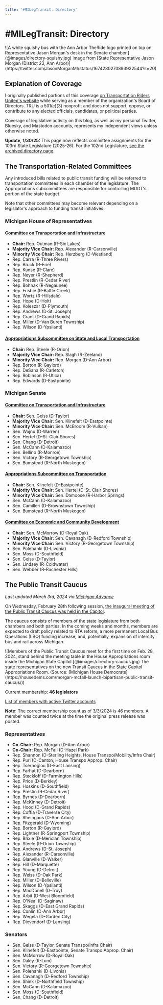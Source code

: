 ```yaml
---
title: '#MILegTransit: Directory'
---
```



# #MILegTransit: Directory

<CaptionedElement>
    <span>![A white squishy bus with the Ann Arbor TheRide logo printed on top on Representative Jason Morgan's desk in the Senate chamber.](@images/directory-squishy.jpg)</span>
    <span slot="caption">Image from [State Representative Jason Morgan (District 23, Ann Arbor)](https://twitter.com/JasonMorganMI/status/1674230270893932544?s=20)</span>
</CaptionedElement>

## Explanation of Coverage

I originally published portions of this coverage [on Transportation Riders United's website](https://www.detroittransit.org/michigan-legislature-transit-watch/) while serving as a member of the organization's Board of Directors. TRU is a 501(c)(3) nonprofit and does not support, oppose, or contribute to any elected officials, candidates, or political parties.

Coverage of legislative activity on this blog, as well as my personal Twitter, Bluesky, and Mastodon accounts, represents my independent views unless otherwise noted.

<Tweet id="1618101440429576192" />

<b>Update, 1/30/25:</b> This page now reflects committee assignments for the 103rd State Legislature (2025-26). For the 102nd Legislature, [see the archived directory page](https://coreyrowe.me/topics/legislative-updates/102nd_directory).

## The Transportation-Related Committees

Any introduced bills related to public transit funding will be referred to transportation committees in each chamber of the legislature. The Appropriations subcommittees are responsible for controlling MDOT's portion of the state budget.

Note that other committees may become relevant depending on a legislator's approach to funding transit initiatives.

### Michigan House of Representatives

#### [Committee on Transportation and Infrastructure](https://www.house.mi.gov/Committee/HTRAN)

- **Chair:** Rep. Outman (R-Six Lakes)
- **Majority Vice Chair:** Rep. Alexander (R-Carsonville)
- **Minority Vice Chair:** Rep. Herzberg (D-Westland)
- Rep. Carra (R-Three Rivers)
- Rep. Bruck (R-Erie)
- Rep. Kunse (R-Clare)
- Rep. Neyer (R-Shepherd)
- Rep. Prestlin (R-Cedar River)
- Rep. Bohnak (R-Negaunee)
- Rep. Frisbie (R-Battle Creek)
- Rep. Wortz (R-Hillsdale)
- Rep. Hope (D-Holt)
- Rep. Koleszar (D-Plymouth)
- Rep. Andrews (D-St. Joseph)
- Rep. Grant (D-Grand Rapids)
- Rep. Miller (D-Van Buren Township)
- Rep. Wilson (D-Ypsilanti)

#### [Appropriations Subcommittee on State and Local Transportation](https://www.house.mi.gov/Committee/SLTR)

- **Chair:** Rep. Steele (R-Orion)
- **Majority Vice Chair:** Rep. Slagh (R-Zeeland)
- **Minority Vice Chair:** Rep. Morgan (D-Ann Arbor)
- Rep. Borton (R-Gaylord)
- Rep. DeSana (R-Carleton)
- Rep. Robinson (R-Utica)
- Rep. Edwards (D-Eastpointe)

### Michigan Senate

#### [Committee on Transportation and Infrastructure](https://senate.michigan.gov/committees/2025-2026/transportation-and-infrastructure/)

- **Chair:** Sen. Geiss (D-Taylor)
- **Majority Vice Chair:** Sen. Klinefelt (D-Eastpointe)
- **Minority Vice Chair:** Sen. McBroom (R-Vulkan)
- Sen. Wojno (D-Warren)
- Sen. Hertel (D-St. Clair Shores)
- Sen. Chang (D-Detroit)
- Sen. McCann (D-Kalamazoo)
- Sen. Bellino (R-Monroe)
- Sen. Victory (R-Georgetown Township)
- Sen. Bumstead (R-North Muskegon)

#### [Appropriations Subcommittee on Transportation](https://committees.senate.michigan.gov/details.aspx?com=MDOT&sessionId=15)

- **Chair:** Sen. Klinefelt (D-Eastpointe)
- **Majority Vice Chair:** Sen. Hertel (D-St. Clair Shores)
- **Minority Vice Chair:** Sen. Damoose (R-Harbor Springs)
- Sen. McCann (D-Kalamazoo)
- Sen. Camilleri (D-Brownstown Township)
- Sen. Bumstead (R-North Muskegon)

#### [Committee on Economic and Community Development](https://senate.michigan.gov/committees/2025-2026/economic-and-community-development/)
- **Chair:** Sen. McMorrow (D-Royal Oak)
- **Majority Vice Chair:** Sen. Cavanagh (D-Redford Township)
- **Minority Vice Chair:** Sen. Victory (R-Georgetown Township)
- Sen. Polehanki (D-Livonia)
- Sen. Moss (D-Southfield)
- Sen. Geiss (D-Taylor)
- Sen. Lindsey (R-Coldwater)
- Sen. Webber (R-Rochester Hills)

## The Public Transit Caucus

*Last updated March 3rd, 2024 via [Michigan Advance](https://michiganadvance.com/2024/02/29/bipartisan-bicameral-public-transit-caucus-holds-inaugural-meeting-amid-concern-over-funding/)*

On Wednesday, February 28th following session, [the inaugural meeting of the Public Transit Caucus was held in the Capitol](https://housedems.com/morgan-mcfall-launch-bipartisan-public-transit-caucus/).

The caucus consists of members of the state legislature from both chambers and both parties. In the coming weeks and months, members are expected to draft policy related to RTA reform, a more permanent Local Bus Operations (LBO) funding increase, and, potentially, expansion of intercity bus and rail across Michigan.

<CaptionedElement>
    <span>![Members of the Public Transit Caucus meet for the first time on Feb. 28, 2024, stand behind the meeting table in the House Appropriations room inside the Michigan State Capitol.](@images/directory-caucus.jpg)</span>
    <span slot="caption">The state representatives on the new Transit Caucus in the State Capitol Appropriations Room. (Source: [Michigan House Democrats](https://housedems.com/morgan-mcfall-launch-bipartisan-public-transit-caucus/))</span>
</CaptionedElement>

Current membership: **46 legislators**

[List of members with active Twitter accounts](https://twitter.com/i/lists/1764430350577533356)

**Note:** The correct membership count as of 3/3/2024 is 46 members. A member was counted twice at the time the original press release was posted.

### Representatives

- **Co-Chair:** Rep. Morgan (D-Ann Arbor)
- **Co-Chair:** Rep. McFall (D-Hazel Park)
- Rep. Shannon (D-Sterling Heights, House Transpo/Mobility/Infra Chair)
- Rep. Puri (D-Canton, House Transpo Approp. Chair)
- Rep. Tsernoglou (D-East Lansing)
- Rep. Farhat (D-Dearborn)
- Rep. Steckloff (D-Farmington Hills)
- Rep. Price (D-Berkley)
- Rep. Hoskins (D-Southfield)
- Rep. Prestin (R-Cedar River)
- Rep. Byrnes (D-Dearborn)
- Rep. McKinney (D-Detroit)
- Rep. Hood (D-Grand Rapids)
- Rep. Coffia (D-Traverse City)
- Rep. Rheingans (D-Ann Arbor)
- Rep. Fitzgerald (D-Wyoming)
- Rep. Borton (R-Gaylord)
- Rep. Lightner (R-Springport Township)
- Rep. Brixie (D-Meridian Township)
- Rep. Steele (R-Orion Township)
- Rep. Andrews (D-St. Joseph)
- Rep. Alexander (R-Carsonville)
- Rep. Glanville (D-Walker)
- Rep. Hill (D-Marquette)
- Rep. Young (D-Detroit)
- Rep. Weiss (D-Oak Park)
- Rep. Miller (D-Belleville)
- Rep. Wilson (D-Ypsilanti)
- Rep. MacDonell (D-Troy)
- Rep. Arbit (D-West Bloomfield)
- Rep. O'Neal (D-Saginaw)
- Rep. Skaggs (D-East Grand Rapids)
- Rep. Conlin (D-Ann Arbor)
- Rep. Wegela (D-Garden City)
- Rep. Dievendorf (D-Lansing)

### Senators

- Sen. Geiss (D-Taylor, Senate Transpo/Infra Chair)
- Sen. Klinefelt (D-Eastpointe, Senate Transpo Approp. Chair)
- Sen. McMorrow (D-Royal Oak)
- Sen. Daley (R-Lum)
- Sen. Victory (R-Georgetown Township)
- Sen. Polehanki (D-Livonia)
- Sen. Cavanagh (D-Redford Township)
- Sen. Shink (D-Northfield Township)
- Sen. McCann (D-Kalamazoo)
- Sen. Moss (D-Southfield)
- Sen. Chang (D-Detroit)
